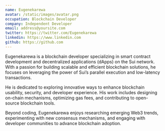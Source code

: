 ```yaml
---
name: Eugenekarewa
avatar: /static/images/avatar.png
occupation: Blockchain Developer
company: Independent Developer
email: address@yoursite.com
twitter: https://twitter.com/Eugenekarewa
linkedin: https://www.linkedin.com
github: https://github.com
---
```


Eugenekarewa is a blockchain developer specializing in smart contract development and decentralized applications (dApps) on the Sui network. With a passion for building scalable and efficient blockchain solutions, he focuses on leveraging the power of Sui’s parallel execution and low-latency transactions.

He is dedicated to exploring innovative ways to enhance blockchain usability, security, and developer experience. His work includes designing on-chain mechanisms, optimizing gas fees, and contributing to open-source blockchain tools.

Beyond coding, Eugenekarewa enjoys researching emerging Web3 trends, experimenting with new consensus mechanisms, and engaging with developer communities to advance blockchain adoption.
